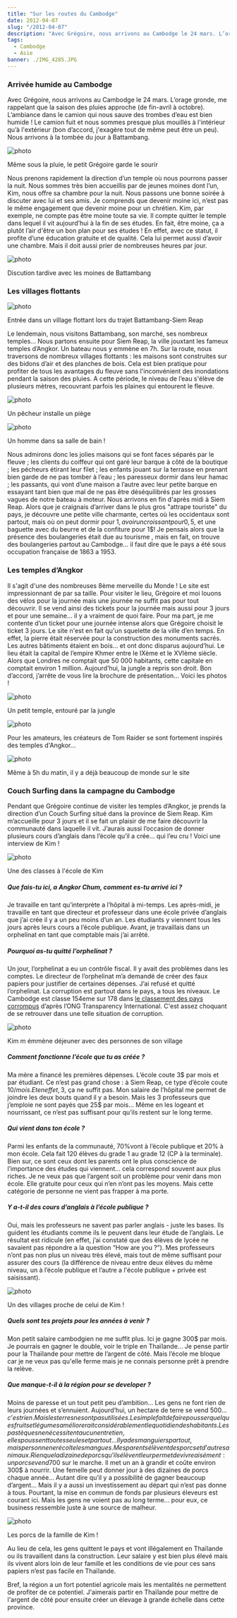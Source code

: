 ```yaml
---
title: "Sur les routes du Cambodge"
date: 2012-04-07
slug: "/2012-04-07"
description: "Avec Grégoire, nous arrivons au Cambodge le 24 mars. L’orage gronde, me rappelant que la saison des pluies approche (de fin-avril à octobre). L’ambiance dans le camion qui nous sauve des trombes d’eau est bien humide..."
tags:
  - Cambodge
  - Asie
banner: ./IMG_4285.JPG
---
```


### Arrivée humide au Cambodge

Avec Grégoire, nous arrivons au Cambodge le 24 mars. L’orage gronde, me rappelant que la saison des pluies approche (de fin-avril à octobre). L’ambiance dans le camion qui nous sauve des trombes d’eau est bien humide ! Le camion fuit et nous sommes presque plus mouillés à l'intérieur qu’à l'extérieur (bon d’accord, j'exagère tout de même peut être un peu). Nous arrivons à la tombée du jour à Battambang.

![photo](./IMG_4246.JPG)

<div class="img-caption">
  Même sous la pluie, le petit Grégoire garde le sourir
</div>

Nous prenons rapidement la direction d’un temple où nous pourrons passer la nuit. Nous sommes très bien accueillis par de jeunes moines dont l’un, Kim, nous offre sa chambre pour la nuit. Nous passons une bonne soirée à discuter avec lui et ses amis. Je comprends que devenir moine ici, n’est pas le même engagement que devenir moine pour un chrétien. Kim, par exemple, ne compte pas être moine toute sa vie. Il compte quitter le temple dans lequel il vit aujourd’hui à la fin de ses études. En fait, être moine, ça a plutôt l’air d'être un bon plan pour ses études ! En effet, avec ce statut, il profite d’une éducation gratuite et de qualité. Cela lui permet aussi d’avoir une chambre. Mais il doit aussi prier de nombreuses heures par jour.

![photo](./IMG_4247.JPG)

<div class="img-caption">Discution tardive avec les moines de Battambang</div>

### Les villages flottants

![photo](./IMG_4278.JPG)

<div class="img-caption">
  Entrée dans un village flottant lors du trajet Battambang-Siem Reap
</div>

Le lendemain, nous visitons Battambang, son marché, ses nombreux temples…
Nous partons ensuite pour Siem Reap, la ville jouxtant les fameux temples d’Angkor. Un bateau nous y emmène en 7h. Sur la route, nous traversons de nombreux villages flottants : les maisons sont construites sur des bidons d’air et des planches de bois. Cela est bien pratique pour profiter de tous les avantages du fleuve sans l'inconvénient des inondations pendant la saison des pluies. A cette période, le niveau de l’eau s'élève de plusieurs mètres, recouvrant parfois les plaines qui entourent le fleuve.

![photo](./IMG_4262.JPG)

<div class="img-caption">Un pêcheur installe un piège</div>

![photo](./IMG_4258.JPG)

<div class="img-caption">Un homme dans sa salle de bain !</div>

Nous admirons donc les jolies maisons qui se font faces séparés par le fleuve ; les clients du coiffeur qui ont garé leur barque à côté de la boutique ; les pécheurs étirant leur filet ; les enfants jouant sur la terrasse en prenant bien garde de ne pas tomber à l’eau ; les paresseux dormir dans leur hamac ; les passants, qui vont d’une maison a l’autre avec leur petite barque en essayant tant bien que mal de ne pas être déséquilibrés par les grosses vagues de notre bateau à moteur.
Nous arrivons en fin d'après midi à Siem Reap. Alors que je craignais d’arriver dans le plus gros "attrape touriste" du pays, je découvre une petite ville charmante, certes où les occidentaux sont partout, mais où on peut dormir pour 1$, avoir un croissant pour 0,5$, et une baguette avec du beurre et de la confiture pour 1\$! Je pensais alors que la présence des boulangeries était due au tourisme , mais en fait, on trouve des boulangeries partout au Cambodge… il faut dire que le pays a été sous occupation française de 1863 a 1953.

### Les temples d’Angkor

Il s'agit d'une des nombreuses 8ème merveille du Monde ! Le site est impressionnant de par sa taille. Pour visiter le lieu, Grégoire et moi louons des vélos pour la journée mais une journée ne suffit pas pour tout découvrir. Il se vend ainsi des tickets pour la journée mais aussi pour 3 jours et pour une semaine… il y a vraiment de quoi faire. Pour ma part, je me contente d’un ticket pour une journée intense alors que Grégoire choisit le ticket 3 jours.
Le site n'est en fait qu'un squelette de la ville d’en temps. En effet, la pierre était réservée pour la construction des monuments sacrés. Les autres bâtiments étaient en bois… et ont donc disparus aujourd’hui. Le lieu était la capital de l’empire Khmer entre le IXème et le XVIème siècle. Alors que Londres ne comptait que 50 000 habitants, cette capitale en comptait environ 1 million. Aujourd’hui, la jungle a repris son droit. Bon d’accord, j’arrête de vous lire la brochure de présentation… Voici les photos !

![photo](./IMG_4321.JPG)

<div class="img-caption">Un petit temple, entouré par la jungle</div>

![photo](./IMG_4341.JPG)

<div class="img-caption">
  Pour les amateurs, les créateurs de Tom Raider se sont fortement inspirés des
  temples d'Angkor...
</div>

![photo](./IMG_4305.JPG)

<div class="img-caption">
  Même à 5h du matin, il y a déjà beaucoup de monde sur le site
</div>

### Couch Surfing dans la campagne du Cambodge

Pendant que Grégoire continue de visiter les temples d’Angkor, je prends la direction d’un Couch Surfing situé dans la province de Siem Reap.
Kim m’accueille pour 3 jours et il se fait un plaisir de me faire découvrir la communauté dans laquelle il vit. J’aurais aussi l’occasion de donner plusieurs cours d’anglais dans l’école qu’il a crée… qui l’eu cru ! Voici une interview de Kim !

![photo](./IMG_4381.JPG)

<div class="img-caption">Une des classes à l'école de Kim</div>

##### Que fais-tu ici, a Angkor Chum, comment es-tu arrivé ici ?

Je travaille en tant qu’interprète a l’hôpital à mi-temps. Les après-midi, je travaille en tant que directeur et professeur dans une école privée d’anglais que j’ai crée il y a un peu moins d’un an. Les étudiants y viennent tous les jours après leurs cours a l’école publique. Avant, je travaillais dans un orphelinat en tant que comptable mais j’ai arrêté.

##### Pourquoi as-tu quitté l’orphelinat ?

Un jour, l’orphelinat a eu un contrôle fiscal. Il y avait des problèmes dans les comptes. Le directeur de l’orphelinat m’a demandé de créer des faux papiers pour justifier de certaines dépenses. J’ai refusé et quitté l’orphelinat. La corruption est partout dans le pays, a tous les niveaux. Le Cambodge est classe 154eme sur 178 dans <a href='http://www.transparence-france.org/e_upload/pdf/cpi2010_table_2010.pdf'>le classement des pays corrompus</a> d’après l’ONG Transparency International. C'est assez choquant de se retrouver dans une telle situation de corruption.

![photo](./IMG_4386.JPG)

<div class="img-caption">
  Kim m émmène déjeuner avec des personnes de son village
</div>

##### Comment fonctionne l’école que tu as créée ?

Ma mère a financé les premières dépenses. L’école coute 3$ par mois et par étudiant. Ce n’est pas grand chose : à Siem Reap, ce type d’école coute 10$/mois. Et en effet, 3$, ça ne suffit pas. Mon salaire de l’hôpital me permet de joindre les deux bouts quand il y a besoin. Mais les 3 professeurs que j’emploie ne sont payés que 25$ par mois... Même en les logeant et nourrissant, ce n’est pas suffisant pour qu’ils restent sur le long terme.

##### Qui vient dans ton école ?

Parmi les enfants de la communauté, 70%vont à l’école publique et 20% à mon école. Cela fait 120 élèves du grade 1 au grade 12 (CP à la terminale). Bien sur, ce sont ceux dont les parents ont le plus conscience de l’importance des études qui viennent... cela correspond souvent aux plus riches. Je ne veux pas que l’argent soit un problème pour venir dans mon école. Elle gratuite pour ceux qui n’en n’ont pas les moyens. Mais cette catégorie de personne ne vient pas frapper à ma porte.

##### Y a-t-il des cours d’anglais à l’école publique ?

Oui, mais les professeurs ne savent pas parler anglais - juste les bases. Ils guident les étudiants comme ils le peuvent dans leur étude de l’anglais. Le résultat est ridicule (en effet, j’ai constaté que des élèves de lycée ne savaient pas répondre a la question “How are you ?”). Mes professeurs n’ont pas non plus un niveau très élevé, mais tout de même suffisant pour assurer des cours (la différence de niveau entre deux élèves du même niveau, un à l’école publique et l’autre a l'école publique + privée est saisissant).

![photo](./IMG_4393.JPG)

<div class="img-caption">Un des villages proche de celui de Kim !</div>

##### Quels sont tes projets pour les années à venir ?

Mon petit salaire cambodgien ne me suffit plus. Ici je gagne 300\$ par mois. Je pourrais en gagner le double, voir le triple en Thaïlande... Je pense partir pour la Thaïlande pour mettre de l’argent de côté. Mais l’école me bloque car je ne veux pas qu'elle ferme mais je ne connais personne prêt à prendre la relève.

##### Que manque-t-il à la région pour se developer ?

Moins de paresse et un tout petit peu d’ambition... Les gens ne font rien de leurs journées et s’ennuient. Aujourd’hui, un hectare de terre se vend 500$… c’est rien. Mais les terres ne sont pas utilisées.
Le simple fait de faire pousser quelques fruits et légumes améliorerait considérablement le quotidien des habitants. Les pastèques ne nécessitent aucun entretien, elles poussent toutes seules et partout… Il y a des manguiers partout, mais personne ne récolte les mangues.
Mes parents élèvent des porcs et d’autres animaux. Rien que la dizaine de porcs qu’ils élèvent leur permet de vivre aisément : un porc se vend 700$ sur le marche. Il met un an à grandir et coûte environ 300\$ à nourrir. Une femelle peut donner jour à des dizaines de porcs chaque année... Autant dire qu’il y a possibilité de gagner beaucoup d’argent... Mais il y a aussi un investissement au départ qui n’est pas donne à tous. Pourtant, la mise en commun de fonds par plusieurs éleveurs est courant ici. Mais les gens ne voient pas au long terme... pour eux, ce business ressemble juste à une source de malheur.

![photo](./IMG_4389.JPG)

<div class="img-caption">Les porcs de la famille de Kim !</div>

Au lieu de cela, les gens quittent le pays et vont illégalement en Thaïlande ou ils travaillent dans la construction. Leur salaire y est bien plus élevé mais ils vivent alors loin de leur famille et les conditions de vie pour ces sans papiers n’est pas facile en Thaïlande.

Bref, la région a un fort potentiel agricole mais les mentalités ne permettent de profiter de ce potentiel. J'aimerais partir en Thaïlande pour mettre de l'argent de côté pour ensuite créer un élevage à grande échelle dans cette province.
